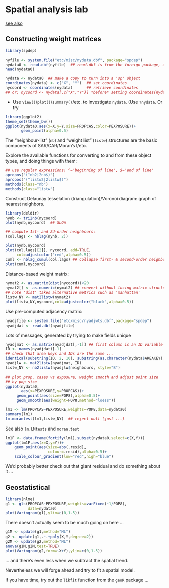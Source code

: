 Spatial analysis lab
=========================

[see also](http://labs.bio.unc.edu/Buckley/documents/AnselinIntroSpatRegres.pdf)

## Constructing weight matrices

```r
library(spdep)
```
```r
nyfile <- system.file("etc/misc/nydata.dbf", package="spdep")
nydata0 <- read.dbf(nyfile)  ## read.dbf is from the foreign package, auto-loaded by spdep
head(nydata0)
```

```r
nydata <- nydata0  ## make a copy to turn into a 'sp' object
coordinates(nydata) <- c("X", "Y")  ## set coordinates
nycoord <- coordinates(nydata)      ## retrieve coordinates
## or: nycoord <- nydata[,c("X","Y")] *before* setting coordinates(nydata)
```

* Use `View()`/`plot()`/`summary()`/etc. to investigate `nydata`. (Use `?nydata`. Or try
```r
library(ggplot2)
theme_set(theme_bw())
ggplot(nydata0,aes(x=X,y=Y,size=PROPCAS,color=PEXPOSURE))+
       geom_point(alpha=0.5)
```

The "neighbour-list" (`nb`) and "weight list" (`listw`) structures are
the basic components of SAR/CAR/Moran's I/etc.

Explore the available functions for converting to and from these
object types, and doing things with them:
```r
## use regular expressions! ^='beginning of line', $='end of line'
apropos("(^nb2|2nb$)")
apropos("(^listw2|2listw$)")
methods(class="nb")
methods(class="listw")
```

Construct Delaunay tesselation (triangulation)/Voronoi diagram:
graph of nearest neighbors.
```r
library(deldir)
nynb <- tri2nb(nycoord)
plot(nynb,nycoord)  ## SLOW
```

```r
## compute 1st- and 2d-order neighbours:
(col.lags <- nblag(nynb, 2))
```

```r
plot(nynb,nycoord)
plot(col.lags[[2]], nycoord, add=TRUE,
     col=adjustcolor("red",alpha=0.5))
cuml <- nblag_cumul(col.lags) ## collapse first- & second-order neighbors
plot(cuml,nycoord)
```

Distance-based weight matrix:
```r
nymat2 <- as.matrix(dist(nycoord))<20
nymat2[] <- as.numeric(nymat2) ## convert without losing matrix structure
## note 'dist' takes alternative metrics such as 'manhattan'
listw_NY <- mat2listw(nymat2)
plot(listw_NY,nycoord,col=adjustcolor("black",alpha=0.5))
```

Use pre-computed adjacency matrix:
```r
nyadjfile <- system.file("etc/misc/nyadjwts.dbf",package="spdep")
nyadjdat <- read.dbf(nyadjfile)
```
Lots of messages, generated by trying to make fields unique
```r
nyadjmat <- as.matrix(nyadjdat[,-1]) ## first column is an ID variable
ID <- names(nyadjdat)[-1]
## check that area keys and IDs are the same ...
identical(substring(ID, 2, 10), substring(as.character(nydata$AREAKEY), 2, 10))
nyadjlw <- mat2listw(nyadjmat, ID)
listw_NY <- nb2listw(nyadjlw$neighbours, style="B")
 ```

```r
## plot prop. cases vs exposure, weight smooth and adjust point size
## by pop size
ggplot(nydata0,
       aes(x=PEXPOSURE,y=PROPCAS))+
     geom_point(aes(size=POP8),alpha=0.5)+
     geom_smooth(aes(weight=POP8,method="loess"))
```

```r
lm1 <- lm(PROPCAS~PEXPOSURE,weights=POP8,data=nydata0)
summary(lm1)
lm.morantest(lm1,listw_NY)  ## reject null (just ...)
```
See also `lm.LMtests` and `moran.test`

```r
lm1F <- data.frame(fortify(lm1),subset(nydata0,select=c(X,Y)))
ggplot(lm1F,aes(x=X,y=Y))+
    geom_point(aes(size=abs(.resid),
                   colour=.resid),alpha=0.5)+
    scale_colour_gradient(low="red",high="blue")
```

We'd probably better check out that giant residual and do
something about it ...

## Geostatistical

```r
library(nlme)
g1 <- gls(PROPCAS~PEXPOSURE,weights=varFixed(~1/POP8),
          data=nydata0)
plot(Variogram(g1),ylim=c(0,1.5))
```
There doesn't actually seem to be much going on here ...

```r
g1M <- update(g1,method="ML")
g2 <- update(g1,.~.+poly(X,Y,degree=2))
g2M <- update(g2,method="ML")
anova(g1M,g2M,test=TRUE)
plot(Variogram(g2,form=~X+Y),ylim=c(0,1.5))
```
... and there's even less when we subtract the spatial trend.

Nevertheless we will forge ahead and try to fit a spatial model.

If you have time, try out the `likfit` function from the `geoR` package ...


